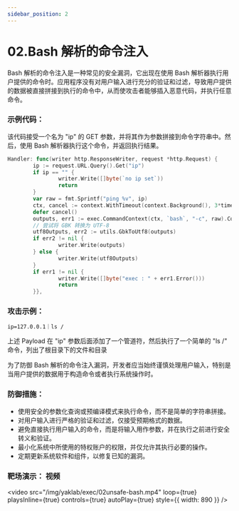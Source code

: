 ```yaml
---
sidebar_position: 2
---
```


# 02.Bash 解析的命令注入

Bash 解析的命令注入是一种常见的安全漏洞，它出现在使用 Bash 解析器执行用户提供的命令时。应用程序没有对用户输入进行充分的验证和过滤，导致用户提供的数据被直接拼接到执行的命令中，从而使攻击者能够插入恶意代码，并执行任意命令。

### 示例代码：

该代码接受一个名为 "ip" 的 GET 参数，并将其作为参数拼接到命令字符串中。然后，使用 Bash 解析器执行这个命令，并返回执行结果。

```Go
Handler: func(writer http.ResponseWriter, request *http.Request) {
        ip := request.URL.Query().Get("ip")
        if ip == "" {
                writer.Write([]byte(`no ip set`))
                return
        }
        var raw = fmt.Sprintf("ping %v", ip)
        ctx, cancel := context.WithTimeout(context.Background(), 3*time.Second)
        defer cancel()
        outputs, err1 := exec.CommandContext(ctx, `bash`, "-c", raw).CombinedOutput()
        // 尝试将 GBK 转换为 UTF-8
        utf8Outputs, err2 := utils.GbkToUtf8(outputs)
        if err2 != nil {
                writer.Write(outputs)
        } else {
                writer.Write(utf8Outputs)
        }
        if err1 != nil {
                writer.Write([]byte("exec : " + err1.Error()))
                return
        }},
```

### 攻击示例：

```HTML
ip=127.0.0.1｜ls /
```

上述 Payload 在 "ip" 参数后面添加了一个管道符，然后执行了一个简单的 "ls /" 命令，列出了根目录下的文件和目录

为了防御 Bash 解析的命令注入漏洞，开发者应当始终谨慎处理用户输入，特别是当用户提供的数据用于构造命令或者执行系统操作时。

### 防御措施：

- 使用安全的参数化查询或预编译模式来执行命令，而不是简单的字符串拼接。
- 对用户输入进行严格的验证和过滤，仅接受预期格式的数据。
- 避免直接执行用户输入的命令，而是将输入用作参数，并在执行之前进行安全转义和验证。
- 最小化系统中所使用的特权账户的权限，并仅允许其执行必要的操作。
- 定期更新系统软件和组件，以修复已知的漏洞。

### 靶场演示： 视频

<video
  src="/img/yaklab/exec/02unsafe-bash.mp4"
  loop={true}
  playsInline={true}
  controls={true}
  autoPlay={true}
  style={{ width: 890 }}
/>
